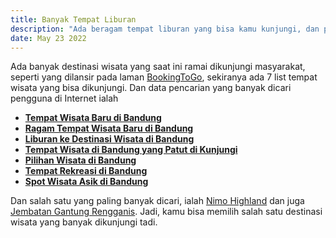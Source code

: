 ```yaml
---
title: Banyak Tempat Liburan
description: "Ada beragam tempat liburan yang bisa kamu kunjungi, dan pada artikel berikut, sudah kami sajikan secara lengkap untuk kalian."
date: May 23 2022
---
```

Ada banyak destinasi wisata yang saat ini ramai dikunjungi masyarakat, seperti yang dilansir pada laman <a title="BookingToGo" href="https://tinyurl.com/bookingtogo" target="_blank" rel="noopener">BookingToGo</a>, sekiranya ada 7 list tempat wisata yang bisa dikunjungi. Dan data pencarian yang banyak dicari pengguna di Internet ialah
<ul>
 	<li><strong><a href="https://mutiakun.dbblog.net/41215879/tempat-wisata-baru-di-bandung" target="_blank" rel="noopener">Tempat Wisata Baru di Bandung</a></strong></li>
 	<li><strong><a href="https://mutiakun.timeblog.net/46303111/ragam-tempat-wisata-baru-di-bandung" target="_blank" rel="noopener">Ragam Tempat Wisata Baru di Bandung</a></strong></li>
 	<li><strong><a href="http://mutiakun.blogacep.com/14455827/liburan-ke-destinasi-wisata-di-bandung" target="_blank" rel="noopener">Liburan ke Destinasi Wisata di Bandung</a></strong></li>
 	<li><strong><a href="http://mutiakun.blogadvize.com/15001209/tempat-wisata-di-bandung-yang-patut-kamu-kunjungi" target="_blank" rel="noopener">Tempat Wisata di Bandung yang Patut di Kunjungi</a></strong></li>
 	<li><strong><a href="http://mutiakun.topbloghub.com/15057868/pilihan-wisata-di-bandung" target="_blank" rel="noopener">Pilihan Wisata di Bandung</a></strong></li>
 	<li><strong><a href="http://mutiakun.develop-blog.com/14994480/tempat-rekreasi-di-bandung" target="_blank" rel="noopener">Tempat Rekreasi di Bandung</a></strong></li>
 	<li><strong><a href="http://mutiakun.mybuzzblog.com/14674260/spot-wisata-asik-di-bandung" target="_blank" rel="noopener">Spot Wisata Asik di Bandung</a></strong></li>
</ul>
Dan salah satu yang paling banyak dicari, ialah <a href="https://jaditau.my.id/nimo-highland-bandung" target="_blank" rel="noopener">Nimo Highland</a> dan juga <a href="https://blog.bookingtogo.com/destinasi/jembatan-gantung-rengganis-ciwidey/" target="_blank" rel="noopener">Jembatan Gantung Rengganis</a>. Jadi, kamu bisa memilih salah satu destinasi wisata yang banyak dikunjungi tadi.
